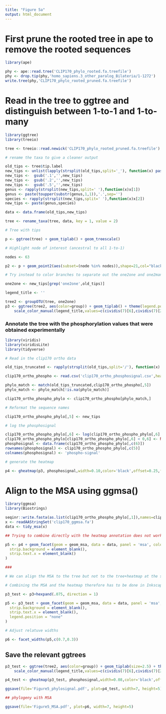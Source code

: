 ```yaml
---
title: "Figure 5a"
output: html_document
---
```


# First prune the rooted tree in ape to remove the rooted sequences

```r

library(ape)

phy <- ape::read.tree('CLIP170_phylo_rooted.fa.treefile')
phy <- drop.tip(phy,'homo_sapiens.3_other_paralog_Bilateria/1-1272')
write.tree(phy,'CLIP170_phylo_rooted_pruned.fa.treefile')

```

# Read in the tree to ggtree and distinguish between 1-to-1 and 1-to-many

```r

library(ggtree)
library(treeio)

tree <- treeio::read.newick('CLIP170_phylo_rooted_pruned.fa.treefile')

# rename the taxa to give a cleaner output

old_tips <- tree$tip.label
new_tips <- unlist(lapply(strsplit(old_tips,split='_'), function(x) paste(x[c(1,2)],collapse=' ')))
new_tips <-  gsub('.1','',new_tips)
new_tips <-  gsub('.2','',new_tips)
new_tips <-  gsub('.5','',new_tips)
genus <- rapply(strsplit(new_tips,split=' '),function(x)x[1])
genus <- paste(toupper(substr(genus,1,1)),'.',sep='')
species <- rapply(strsplit(new_tips,split=' '),function(x)x[2])
new_tips <- paste(genus,species)

data <- data.frame(old_tips,new_tips)

tree <- rename_taxa(tree, data, key = 1, value = 2)

# Tree with tips

p <- ggtree(tree) + geom_tiplab() + geom_treescale()

# Highlight node of interest (ancestral to all 1-to-1)

nodes <- 63

p2 <- p + geom_point2(aes(subset=(node %in% nodes)),shape=21,col="black",fill='red',size=7, alpha=0.65, stroke=1.2)

# Try instead to color branches to separate out the one2one and one2many clades

one2one <- new_tips[grep('one2one',old_tips)]

legend_title <- ''

tree2 <- groupOTU(tree, one2one)
p3 <- ggtree(tree2, aes(color=group)) + geom_tiplab() + theme(legend.position="bottom") +   
    scale_color_manual(legend_title,values=c(cividis(7)[6],cividis(7)[2]),labels=c('one2many','one2one'))

```

### Annotate the tree with the phosphorylation values that were obtained experimentally

```r

library(viridis)
library(viridisLite)
library(tidyverse)

# Read in the clip170 ortho data

old_tips_truncated <- rapply(strsplit(old_tips,split='/'), function(x) x[1])

clip170_ortho_phospho <- read.csv('clip170_ortho_phosphosignal.csv',head=F)

phylo_match <- match(old_tips_truncated,clip170_ortho_phospho[,5])
phylo_match <- phylo_match[!is.na(phylo_match)]

clip170_ortho_phospho_phylo <- clip170_ortho_phospho[phylo_match,]

# Reformat the sequence names

clip170_ortho_phospho_phylo[,5] <- new_tips

# log the phosphosignal

clip170_ortho_phospho_phylo[,6] <- log(clip170_ortho_phospho_phylo[,6],base=10)
clip170_ortho_phospho_phylo[clip170_ortho_phospho_phylo[,6] < 0,6] <- NA 
phosphosignal <- data.frame(clip170_ortho_phospho_phylo[,c(6)])
rownames(phosphosignal) <- clip170_ortho_phospho_phylo[,c(5)]
colnames(phosphosignal) <- 'phospho-signal'

# generate the heatmap

p4 <- gheatmap(p3, phosphosignal,width=0.10,color='black',offset=0.25,font.size=3.5) + scale_fill_viridis_c(option="rocket", name="log10",direction=-1,begin=0.35,na.value='white')

```

# Align to the MSA using ggmsa()

```r

library(ggmsa)
library(Biostrings)

seqinr::write.fasta(as.list(clip170_ortho_phospho_phylo[,1]),names=clip170_ortho_phospho_phylo[,5],file='clip170_ggmsa.fa')
x <- readAAStringSet('clip170_ggmsa.fa')
data <- tidy_msa(x)

## Trying to combine directly with the heatmap annotation does not work

p5 <- p4 + geom_facet(geom = geom_msa, data = data, panel = 'msa', color = "Chemistry_AA", char_width=0.5)+theme(
  strip.background = element_blank(),
  strip.text.x = element_blank()
)

###

# We can align the MSA to the tree but not to the tree+heatmap at the same time

# Combining the MSA and the heatmap therefore has to be done in Inkscape

p3_test <- p3+hexpand(.075, direction = 1)

p5 <- p3_test + geom_facet(geom = geom_msa, data = data, panel = 'msa', color = "Chemistry_AA", char_width=0.5)+theme(
  strip.background = element_blank(),
  strip.text.x = element_blank(),
  legend.position = "none"
) 

# Adjust relatuve widths

p6 <- facet_widths(p5,c(0.7,0.3))

```

## Save the relevant ggtrees

```r

p3_test <- ggtree(tree2, aes(color=group)) + geom_tiplab(size=2.5) + theme(legend.position="bottom") +   
    scale_color_manual(legend_title,values=c(cividis(7)[6],cividis(7)[2]),labels=c('one2many','one2one'))

p4_test <- gheatmap(p3_test, phosphosignal,width=0.08,color='black',offset=0.25,font.size=2.5) + scale_fill_viridis_c(option="rocket", name="log10",direction=-1,begin=0.35,na.value='white')

ggsave(file='Figure5_phylosignal.pdf', plot=p4_test, width=7, height=5)

## phylogeny with MSA

ggsave(file='Figure5_MSA.pdf', plot=p6, width=7, height=5)

```





